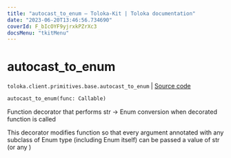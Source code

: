 ```yaml
---
title: "autocast_to_enum — Toloka-Kit | Toloka documentation"
date: "2023-06-20T13:46:56.734690"
coverId: F_bIcOYF9yjrxkPZrXc3
docsMenu: "tkitMenu"
---
```


# autocast_to_enum

`toloka.client.primitives.base.autocast_to_enum` | [Source code](https://github.com/Toloka/toloka-kit/blob/v1.2.0/src/client/primitives/base.py#L373)

```python
autocast_to_enum(func: Callable)
```

Function decorator that performs str -> Enum conversion when decorated function is called

This decorator modifies function so that every argument annotated with any subclass of Enum type (including Enum
itself) can be passed a value of str (or any )